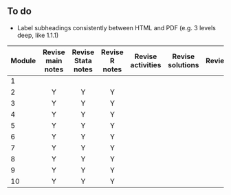 ## To do

- Label subheadings consistently between HTML and PDF (e.g. 3 levels deep, like 1.1.1)


| Module | Revise main notes | Revise Stata notes | Revise R notes | Revise activities | Revise solutions | Review |
|-----------|:---------:|:---------:|:---------:|:---------:|:---------:|:---------:|
| 1      |                   |                    |                |                   |                  |        |
| 2      |         Y         |         Y          |       Y        |                   |                  |        |
| 3      |         Y         |         Y          |       Y        |                   |                  |        |
| 4      |         Y         |         Y          |       Y        |                   |                  |        |
| 5      |         Y         |         Y          |       Y        |                   |                  |        |
| 6      |         Y         |         Y          |       Y        |                   |                  |        |
| 7      |         Y         |         Y          |       Y        |                   |                  |        |
| 8      |         Y         |         Y          |       Y        |                   |                  |        |
| 9      |         Y         |         Y          |       Y        |                   |                  |        |
| 10     |         Y         |         Y          |       Y        |                   |                  |        |
